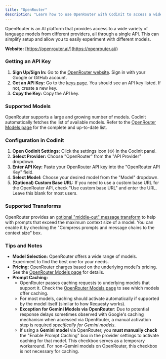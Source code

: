 ```yaml
---
title: "OpenRouter"
description: "Learn how to use OpenRouter with Codinit to access a wide variety of language models through a single API."
---
```


OpenRouter is an AI platform that provides access to a wide variety of language models from different providers, all through a single API. This can simplify setup and allow you to easily experiment with different models.

**Website:** [https://openrouter.ai/](https://openrouter.ai/)

### Getting an API Key

1.  **Sign Up/Sign In:** Go to the [OpenRouter website](https://openrouter.ai/). Sign in with your Google or GitHub account.
2.  **Get an API Key:** Go to the [keys page](https://openrouter.ai/keys). You should see an API key listed. If not, create a new key.
3.  **Copy the Key:** Copy the API key.

### Supported Models

OpenRouter supports a large and growing number of models. Codinit automatically fetches the list of available models. Refer to the [OpenRouter Models page](https://openrouter.ai/models) for the complete and up-to-date list.

### Configuration in Codinit

1.  **Open Codinit Settings:** Click the settings icon (⚙️) in the Codinit panel.
2.  **Select Provider:** Choose "OpenRouter" from the "API Provider" dropdown.
3.  **Enter API Key:** Paste your OpenRouter API key into the "OpenRouter API Key" field.
4.  **Select Model:** Choose your desired model from the "Model" dropdown.
5.  **(Optional) Custom Base URL:** If you need to use a custom base URL for the OpenRouter API, check "Use custom base URL" and enter the URL. Leave this blank for most users.

### Supported Transforms

OpenRouter provides an [optional "middle-out" message transform](https://openrouter.ai/docs/features/message-transforms) to help with prompts that exceed the maximum context size of a model. You can enable it by checking the "Compress prompts and message chains to the context size" box.

### Tips and Notes

-   **Model Selection:** OpenRouter offers a wide range of models. Experiment to find the best one for your needs.
-   **Pricing:** OpenRouter charges based on the underlying model's pricing. See the [OpenRouter Models page](https://openrouter.ai/models) for details.
-   **Prompt Caching:**
    -   OpenRouter passes caching requests to underlying models that support it. Check the [OpenRouter Models page](https://openrouter.ai/models) to see which models offer caching.
    -   For most models, caching should activate automatically if supported by the model itself (similar to how Requesty works).
    -   **Exception for Gemini Models via OpenRouter:** Due to potential response delays sometimes observed with Google's caching mechanism when accessed via OpenRouter, a manual activation step is required _specifically for Gemini models_.
    -   If using a **Gemini model** via OpenRouter, you **must manually check** the "Enable Prompt Caching" box in the provider settings to activate caching for that model. This checkbox serves as a temporary workaround. For non-Gemini models on OpenRouter, this checkbox is not necessary for caching.
